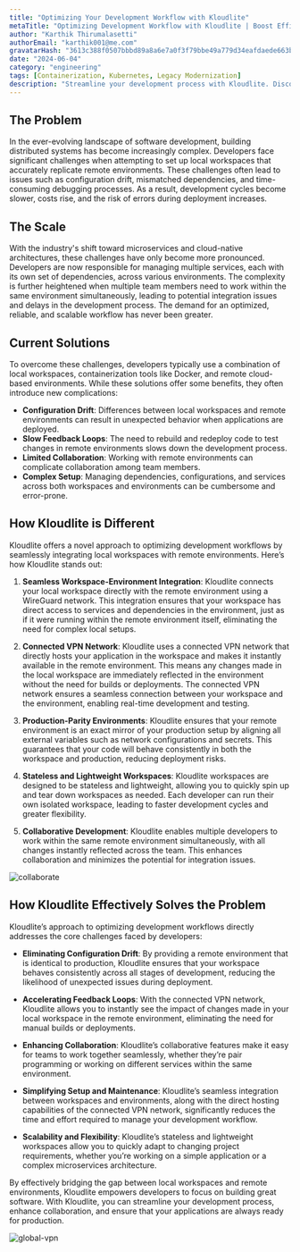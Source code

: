 ```yaml
---
title: "Optimizing Your Development Workflow with Kloudlite"
metaTitle: "Optimizing Development Workflow with Kloudlite | Boost Efficiency & Collaboration"
author: "Karthik Thirumalasetti"
authorEmail: "karthik001@me.com"
gravatarHash: "3613c388f0507bbbd89a8a6e7a0f3f79bbe49a779d34eafdaede663b3f2a2542"
date: "2024-06-04"
category: "engineering"
tags: [Containerization, Kubernetes, Legacy Modernization]
description: "Streamline your development process with Kloudlite. Discover how its integrated IDE, version control, automated CI/CD, and real-time collaboration tools enhance productivity and efficiency"
---
```



## The Problem

In the ever-evolving landscape of software development, building distributed systems has become increasingly complex. Developers face significant challenges when attempting to set up local workspaces that accurately replicate remote environments. These challenges often lead to issues such as configuration drift, mismatched dependencies, and time-consuming debugging processes. As a result, development cycles become slower, costs rise, and the risk of errors during deployment increases.

## The Scale

With the industry's shift toward microservices and cloud-native architectures, these challenges have only become more pronounced. Developers are now responsible for managing multiple services, each with its own set of dependencies, across various environments. The complexity is further heightened when multiple team members need to work within the same environment simultaneously, leading to potential integration issues and delays in the development process. The demand for an optimized, reliable, and scalable workflow has never been greater.

## Current Solutions

To overcome these challenges, developers typically use a combination of local workspaces, containerization tools like Docker, and remote cloud-based environments. While these solutions offer some benefits, they often introduce new complications:

- **Configuration Drift**: Differences between local workspaces and remote environments can result in unexpected behavior when applications are deployed.
- **Slow Feedback Loops**: The need to rebuild and redeploy code to test changes in remote environments slows down the development process.
- **Limited Collaboration**: Working with remote environments can complicate collaboration among team members.
- **Complex Setup**: Managing dependencies, configurations, and services across both workspaces and environments can be cumbersome and error-prone.

## How Kloudlite is Different

Kloudlite offers a novel approach to optimizing development workflows by seamlessly integrating local workspaces with remote environments. Here’s how Kloudlite stands out:

1. **Seamless Workspace-Environment Integration**: Kloudlite connects your local workspace directly with the remote environment using a WireGuard network. This integration ensures that your workspace has direct access to services and dependencies in the environment, just as if it were running within the remote environment itself, eliminating the need for complex local setups.

2. **Connected VPN Network**: Kloudlite uses a connected VPN network that directly hosts your application in the workspace and makes it instantly available in the remote environment. This means any changes made in the local workspace are immediately reflected in the environment without the need for builds or deployments. The connected VPN network ensures a seamless connection between your workspace and the environment, enabling real-time development and testing.

3. **Production-Parity Environments**: Kloudlite ensures that your remote environment is an exact mirror of your production setup by aligning all external variables such as network configurations and secrets. This guarantees that your code will behave consistently in both the workspace and production, reducing deployment risks.

4. **Stateless and Lightweight Workspaces**: Kloudlite workspaces are designed to be stateless and lightweight, allowing you to quickly spin up and tear down workspaces as needed. Each developer can run their own isolated workspace, leading to faster development cycles and greater flexibility.

5. **Collaborative Development**: Kloudlite enables multiple developers to work within the same remote environment simultaneously, with all changes instantly reflected across the team. This enhances collaboration and minimizes the potential for integration issues.

<Img src="/blog/collaborate.png" alt="collaborate"/>

## How Kloudlite Effectively Solves the Problem

Kloudlite’s approach to optimizing development workflows directly addresses the core challenges faced by developers:

- **Eliminating Configuration Drift**: By providing a remote environment that is identical to production, Kloudlite ensures that your workspace behaves consistently across all stages of development, reducing the likelihood of unexpected issues during deployment.

- **Accelerating Feedback Loops**: With the connected VPN network, Kloudlite allows you to instantly see the impact of changes made in your local workspace in the remote environment, eliminating the need for manual builds or deployments.

- **Enhancing Collaboration**: Kloudlite’s collaborative features make it easy for teams to work together seamlessly, whether they’re pair programming or working on different services within the same environment.

- **Simplifying Setup and Maintenance**: Kloudlite’s seamless integration between workspaces and environments, along with the direct hosting capabilities of the connected VPN network, significantly reduces the time and effort required to manage your development workflow.

- **Scalability and Flexibility**: Kloudlite’s stateless and lightweight workspaces allow you to quickly adapt to changing project requirements, whether you’re working on a simple application or a complex microservices architecture.

By effectively bridging the gap between local workspaces and remote environments, Kloudlite empowers developers to focus on building great software. With Kloudlite, you can streamline your development process, enhance collaboration, and ensure that your applications are always ready for production.

<Img src="/blog/service-intercept.png" alt="global-vpn"/>

